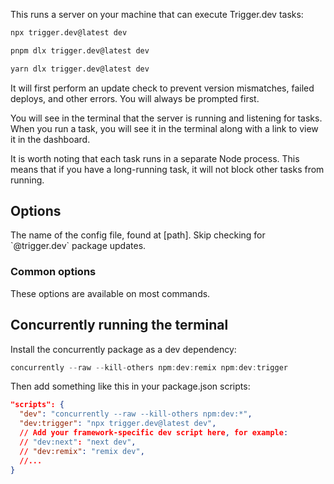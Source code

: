 
This runs a server on your machine that can execute Trigger.dev tasks:

<CodeGroup>

```bash npm
npx trigger.dev@latest dev
```

```bash pnpm
pnpm dlx trigger.dev@latest dev
```

```bash yarn
yarn dlx trigger.dev@latest dev
```

</CodeGroup>

It will first perform an update check to prevent version mismatches, failed deploys, and other errors. You will always be prompted first.

You will see in the terminal that the server is running and listening for tasks. When you run a task, you will see it in the terminal along with a link to view it in the dashboard.

It is worth noting that each task runs in a separate Node process. This means that if you have a long-running task, it will not block other tasks from running.

## Options

<ParamField body="Config file" type="--config | -c">
  The name of the config file, found at [path].
</ParamField>

<ProjectRefOption />

<EnvFileOption />

<ParamField body="Skip update check" type="--skip-update-check">
  Skip checking for `@trigger.dev` package updates.
</ParamField>

### Common options

These options are available on most commands.

<CommonOptions />

## Concurrently running the terminal

Install the concurrently package as a dev dependency:

```ts
concurrently --raw --kill-others npm:dev:remix npm:dev:trigger
```

Then add something like this in your package.json scripts:

```json
"scripts": {
  "dev": "concurrently --raw --kill-others npm:dev:*",
  "dev:trigger": "npx trigger.dev@latest dev",
  // Add your framework-specific dev script here, for example:
  // "dev:next": "next dev",
  // "dev:remix": "remix dev",
  //...
}
```
